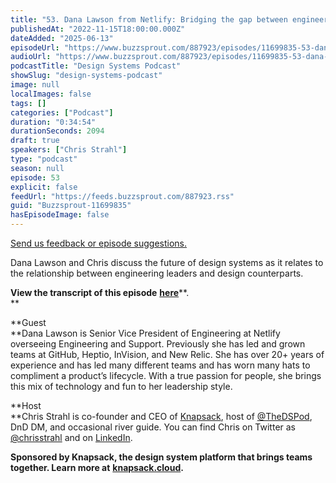```yaml
---
title: "53. Dana Lawson from Netlify: Bridging the gap between engineers and designers"
publishedAt: "2022-11-15T18:00:00.000Z"
dateAdded: "2025-06-13"
episodeUrl: "https://www.buzzsprout.com/887923/episodes/11699835-53-dana-lawson-from-netlify-bridging-the-gap-between-engineers-and-designers.mp3"
audioUrl: "https://www.buzzsprout.com/887923/episodes/11699835-53-dana-lawson-from-netlify-bridging-the-gap-between-engineers-and-designers.mp3"
podcastTitle: "Design Systems Podcast"
showSlug: "design-systems-podcast"
image: null
localImages: false
tags: []
categories: ["Podcast"]
duration: "0:34:54"
durationSeconds: 2094
draft: true
speakers: ["Chris Strahl"]
type: "podcast"
season: null
episode: 53
explicit: false
feedUrl: "https://feeds.buzzsprout.com/887923.rss"
guid: "Buzzsprout-11699835"
hasEpisodeImage: false
---
```

[Send us feedback or episode suggestions.](https://www.buzzsprout.com/twilio/text_messages/887923/open_sms)

Dana Lawson and Chris discuss the future of design systems as it relates to the relationship between engineering leaders and design counterparts. 

**View the transcript of this episode** [**here**](https://docs.google.com/document/d/101wXrESdcqCeoFgpvVbFC3Bm3eSYs3U6/edit)**.  
**  

**Guest  
**Dana Lawson is Senior Vice President of Engineering at Netlify overseeing Engineering and Support. Previously she has led and grown teams at GitHub, Heptio, InVision, and New Relic. She has over 20+ years of experience and has led many different teams and has worn many hats to compliment a product’s lifecycle. With a true passion for people, she brings this mix of technology and fun to her leadership style.    

**Host  
**Chris Strahl is co-founder and CEO of [Knapsack](https://www.knapsack.cloud/), host of [@TheDSPod](https://twitter.com/thedspod), DnD DM, and occasional river guide. You can find Chris on Twitter as [@chrisstrahl](https://twitter.com/chrisstrahl) and on [LinkedIn](https://www.linkedin.com/in/chrisstrahl/).  

**Sponsored by Knapsack, the design system platform that brings teams together. Learn more at** [**knapsack.cloud**](https://www.knapsack.cloud/?utm_source=podcast)**.**
